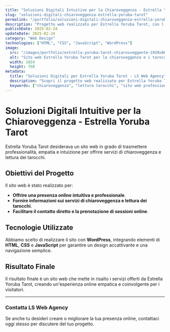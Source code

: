 ```yaml
---
title: "Soluzioni Digitali Intuitive per la Chiaroveggenza - Estrella Yoruba Tarot"
slug: "soluzioni-digitali-chiaroveggenza-estrella-yoruba-tarot"
permalink: "/portfolio/soluzioni-digitali-chiaroveggenza-estrella-yoruba-tarot/"
description: "Progetto web realizzato per Estrella Yoruba Tarot, con l'obiettivo di creare una presenza online intuitiva e professionale per la chiaroveggenza e la lettura dei tarocchi."
publishDate: 2025-02-24
updateDate: 2025-02-24
category: "Web Design"
technologies: ["HTML", "CSS", "JavaScript", "WordPress"]
image:
  src: "/images/portfolio/estrella-yoruba-tarot-chiarovveggente-1920x864.webp"
  alt: "Sito web Estrella Yoruba Tarot per la chiaroveggenza e i tarocchi"
  width: 1024
  height: 768
metadata:
  title: "Soluzioni Digitali per Estrella Yoruba Tarot - LS Web Agency"
  description: "Scopri il progetto web realizzato per Estrella Yoruba Tarot: una presenza online intuitiva e professionale per la chiaroveggenza e la lettura dei tarocchi."
  keywords: ["chiaroveggenza", "lettura tarocchi", "sito web professionale", "Estrella Yoruba Tarot", "WordPress"]
---
```


# Soluzioni Digitali Intuitive per la Chiaroveggenza - Estrella Yoruba Tarot

Estrella Yoruba Tarot desiderava un sito web in grado di trasmettere professionalità, empatia e intuizione per offrire servizi di chiaroveggenza e lettura dei tarocchi.

## Obiettivi del Progetto

Il sito web è stato realizzato per:

- **Offrire una presenza online intuitiva e professionale**.
- **Fornire informazioni sui servizi di chiaroveggenza e lettura dei tarocchi**.
- **Facilitare il contatto diretto e la prenotazione di sessioni online**.

## Tecnologie Utilizzate

Abbiamo scelto di realizzare il sito con **WordPress**, integrando elementi di **HTML**, **CSS** e **JavaScript** per garantire un design accattivante e una navigazione semplice.

## Risultato Finale

Il risultato finale è un sito web che mette in risalto i servizi offerti da Estrella Yoruba Tarot, creando un'esperienza online empatica e coinvolgente per i visitatori.

---

### Contatta LS Web Agency

Se anche tu desideri creare o migliorare la tua presenza online, contattaci oggi stesso per discutere del tuo progetto.

